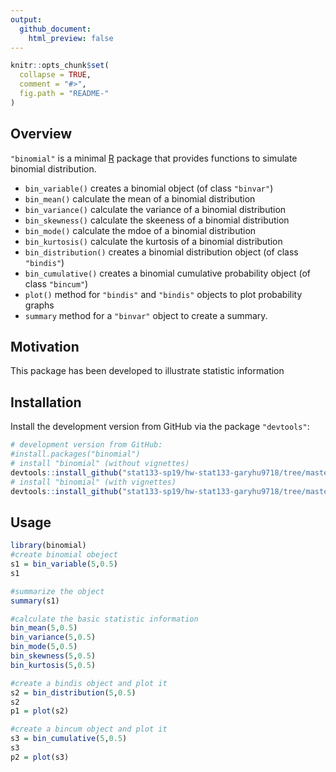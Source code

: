 ```yaml
---
output:
  github_document:
    html_preview: false
---
```


<!-- README.md is generated from README.Rmd. Please edit that file -->

```r
knitr::opts_chunk$set(
  collapse = TRUE,
  comment = "#>",
  fig.path = "README-"
)
```


## Overview

`"binomial"` is a minimal [R](http://www.r-project.org/) package 
that provides functions to simulate binomial distribution.

* `bin_variable()` creates a binomial object (of class `"binvar"`)
* `bin_mean()` calculate the mean of a binomial distribution
* `bin_variance()` calculate the variance of a binomial distribution
* `bin_skewness()` calculate the skeeness of a binomial distribution
* `bin_mode()` calculate the mdoe of a binomial distribution
* `bin_kurtosis()` calculate the kurtosis of a binomial distribution
* `bin_distribution()` creates a binomial distribution object (of class `"bindis"`)
* `bin_cumulative()` creates a binomial cumulative probability object (of class `"bincum"`)
* `plot()` method for `"bindis"` and `"bindis"` objects to plot probability graphs
* `summary` method for a `"binvar"` object to create a summary.



## Motivation

This package has been developed to illustrate statistic information 


## Installation

Install the development version from GitHub via the package `"devtools"`:

```r
# development version from GitHub:
#install.packages("binomial") 
# install "binomial" (without vignettes)
devtools::install_github("stat133-sp19/hw-stat133-garyhu9718/tree/master/workout3/binomial")
# install "binomial" (with vignettes)
devtools::install_github("stat133-sp19/hw-stat133-garyhu9718/tree/master/workout3/binomial", build_vignettes = TRUE)
```


## Usage

```r
library(binomial)
#create binomial obeject
s1 = bin_variable(5,0.5)
s1

#summarize the object
summary(s1)

#calculate the basic statistic information
bin_mean(5,0.5)
bin_variance(5,0.5)
bin_mode(5,0.5)
bin_skewness(5,0.5)
bin_kurtosis(5,0.5)

#create a bindis object and plot it 
s2 = bin_distribution(5,0.5)
s2
p1 = plot(s2)

#create a bincum object and plot it 
s3 = bin_cumulative(5,0.5)
s3
p2 = plot(s3)
```